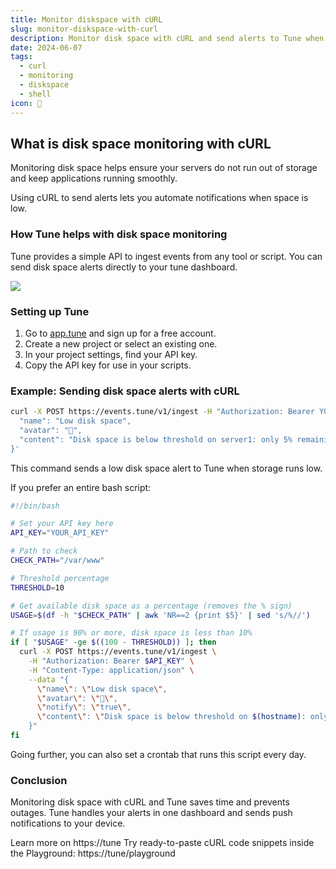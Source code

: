```yaml
---
title: Monitor diskspace with cURL
slug: monitor-diskspace-with-curl
description: Monitor disk space with cURL and send alerts to Tune when free storage falls below threshold.
date: 2024-06-07
tags:
  - curl
  - monitoring
  - diskspace
  - shell
icon: 💽
---
```


## What is disk space monitoring with cURL

Monitoring disk space helps ensure your servers do not run out of storage and keep applications running smoothly.

Using cURL to send alerts lets you automate notifications when space is low.

### How Tune helps with disk space monitoring

Tune provides a simple API to ingest events from any tool or script.
You can send disk space alerts directly to your tune dashboard.

![](https://tune/images/misc/ops-usage.jpg)

### Setting up Tune

1. Go to [app.tune](https://app.tune) and sign up for a free account.
2. Create a new project or select an existing one.
3. In your project settings, find your API key.
4. Copy the API key for use in your scripts.

### Example: Sending disk space alerts with cURL

```bash
curl -X POST https://events.tune/v1/ingest -H "Authorization: Bearer YOUR_API_KEY" -H "Content-Type: application/json" --data '{
  "name": "Low disk space",
  "avatar": "💽",
  "content": "Disk space is below threshold on server1: only 5% remaining"
}'
```

This command sends a low disk space alert to Tune when storage runs low.

If you prefer an entire bash script:

```bash
#!/bin/bash

# Set your API key here
API_KEY="YOUR_API_KEY"

# Path to check
CHECK_PATH="/var/www"

# Threshold percentage
THRESHOLD=10

# Get available disk space as a percentage (removes the % sign)
USAGE=$(df -h "$CHECK_PATH" | awk 'NR==2 {print $5}' | sed 's/%//')

# If usage is 90% or more, disk space is less than 10%
if [ "$USAGE" -ge $((100 - THRESHOLD)) ]; then
  curl -X POST https://events.tune/v1/ingest \
    -H "Authorization: Bearer $API_KEY" \
    -H "Content-Type: application/json" \
    --data "{
      \"name\": \"Low disk space\",
      \"avatar\": \"💽\",
      \"notify\": \"true\",
      \"content\": \"Disk space is below threshold on $(hostname): only $((100 - USAGE))% remaining\"
    }"
fi
```

Going further, you can also set a crontab that runs this script every day.

### Conclusion

Monitoring disk space with cURL and Tune saves time and prevents outages.
Tune handles your alerts in one dashboard and sends push notifications to your device.

Learn more on https://tune
Try ready-to-paste cURL code snippets inside the Playground: https://tune/playground
